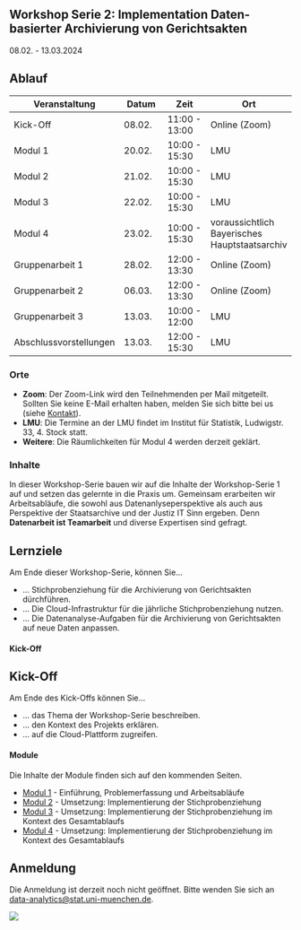 ## Workshop Serie 2: Implementation Daten-basierter Archivierung von Gerichtsakten {.unnumbered}

08.02. - 13.03.2024


## Ablauf

| Veranstaltung      | Datum      | Zeit        | Ort |
|--------------------|------------|-------------|-------------|
| Kick-Off           | 08.02.     | 11:00 - 13:00| Online (Zoom) |
| Modul 1            | 20.02.     | 10:00 - 15:30| LMU |
| Modul 2            | 21.02.     | 10:00 - 15:30| LMU |
| Modul 3            | 22.02.     | 10:00 - 15:30| LMU |
| Modul 4            | 23.02.     | 10:00 - 15:30| voraussichtlich Bayerisches Hauptstaatsarchiv |
| Gruppenarbeit 1    | 28.02.     | 12:00 - 13:30| Online (Zoom) |
| Gruppenarbeit 2    | 06.03.     | 12:00 - 13:30| Online (Zoom) |
| Gruppenarbeit 3    | 13.03.     | 10:00 - 12:00| LMU |
| Abschlussvorstellungen  | 13.03.     | 12:00 - 15:30| LMU |

### Orte

- **Zoom**: Der Zoom-Link wird den Teilnehmenden per Mail mitgeteilt. Sollten Sie keine E-Mail erhalten haben, melden Sie sich bitte bei us (siehe [Kontakt](kontakt.html)).
- **LMU**: Die Termine an der LMU findet im Institut für Statistik, Ludwigstr. 33, 4. Stock statt.
- **Weitere**: Die Räumlichkeiten für Modul 4 werden derzeit geklärt.

### Inhalte

In dieser Workshop-Serie bauen wir auf die Inhalte der Workshop-Serie 1 auf
und setzen das gelernte in die Praxis um. Gemeinsam erarbeiten wir Arbeitsabläufe,
die sowohl aus Datenanlyseperspektive als auch aus Perspektive der Staatsarchive
und der Justiz IT Sinn ergeben. 
Denn **Datenarbeit ist Teamarbeit** und diverse Expertisen sind gefragt.


::: {.callout-tip}
## Lernziele
Am Ende dieser Workshop-Serie, können Sie...

* ... Stichprobenziehung für die Archivierung von Gerichtsakten dürchführen.
* ... Die Cloud-Infrastruktur für die jährliche Stichprobenziehung nutzen.
* ... Die Datenanalyse-Aufgaben für die Archivierung von Gerichtsakten auf neue Daten anpassen.

:::


#### Kick-Off
::: {.callout-tip}
## Kick-Off

Am Ende des Kick-Offs können Sie...

* ... das Thema der Workshop-Serie beschreiben.
* ... den Kontext des Projekts erklären.
* ... auf die Cloud-Plattform zugreifen.

:::

#### Module
Die Inhalte der Module finden sich auf den kommenden Seiten.

* [Modul 1](WS2_Modul_1.html) - Einführung, Problemerfassung und Arbeitsabläufe
* [Modul 2](WS2_Modul_2.html) - Umsetzung: Implementierung der Stichprobenziehung
* [Modul 3](WS2_Modul_3.html) - Umsetzung: Implementierung der Stichprobenziehung im Kontext des Gesamtablaufs
* [Modul 4](WS2_Modul_4.html) - Umsetzung: Implementierung der Stichprobenziehung im Kontext des Gesamtablaufs

## Anmeldung
Die Anmeldung ist derzeit noch nicht geöffnet. 
Bitte wenden Sie sich an [data-analytics@stat.uni-muenchen.de](mailto:data-analytics@stat.uni-muenchen.de).

![](icons/Logos.png) 
